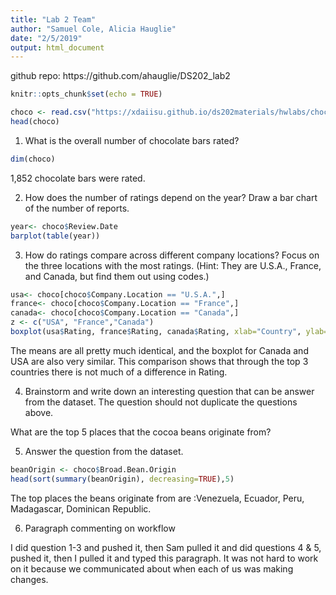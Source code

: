 ```yaml
---
title: "Lab 2 Team"
author: "Samuel Cole, Alicia Hauglie"
date: "2/5/2019"
output: html_document
---
```


github repo: https://github.com/ahauglie/DS202_lab2


```r
knitr::opts_chunk$set(echo = TRUE)
```

```r
choco <- read.csv("https://xdaiisu.github.io/ds202materials/hwlabs/choco.csv")
head(choco)
```

1. What is the overall number of chocolate bars rated?
``` r
dim(choco)
```

1,852 chocolate bars were rated. 



2. How does the number of ratings depend on the year? Draw a bar chart of the number of reports.
``` r
year<- choco$Review.Date
barplot(table(year))
```
3. How do ratings compare across different company locations? Focus on the three locations with the most ratings. (Hint: They are U.S.A., France, and Canada, but find them out using codes.)
```r

usa<- choco[choco$Company.Location == "U.S.A.",]
france<- choco[choco$Company.Location == "France",]
canada<- choco[choco$Company.Location == "Canada",]
z <- c("USA", "France","Canada") 
boxplot(usa$Rating, france$Rating, canada$Rating, xlab="Country", ylab="Rating", main="Rating Distribution of Top 3 Countries", names = z)
```


The means are all pretty much identical, and the boxplot for Canada and USA are also very similar. This comparison shows that through the top 3 countries there is not much of a difference in Rating. 


4. Brainstorm and write down an interesting question that can be answer from the dataset. The question should not duplicate the questions above.


What are the top 5 places that the cocoa beans originate from?


5. Answer the question from the dataset.
```r
beanOrigin <- choco$Broad.Bean.Origin
head(sort(summary(beanOrigin), decreasing=TRUE),5)
```
The top places the beans originate from are :Venezuela, Ecuador, Peru, Madagascar, Dominican Republic.


6. Paragraph commenting on workflow


I did question 1-3 and pushed it, then Sam pulled it and did questions 4 & 5, pushed it, then I pulled it and typed this paragraph. It was not hard to work on it because we communicated about when each of us was making changes. 
